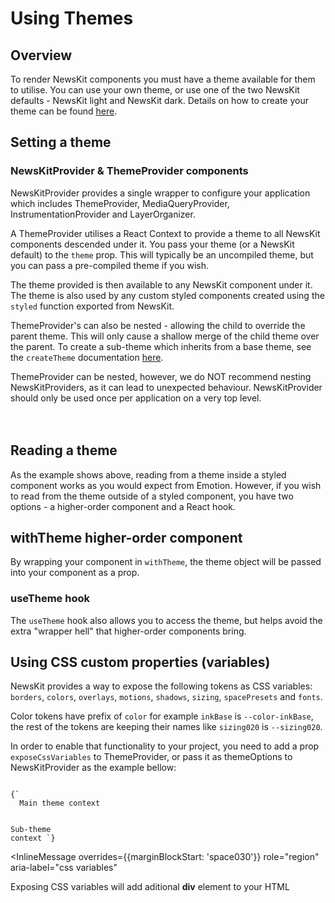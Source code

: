 

# Using Themes

## Overview

To render NewsKit components you must have a theme available for them to utilise. You can use your own theme, or use one of the two NewsKit defaults - NewsKit light and NewsKit dark. Details on how to create your theme can be found [here](/theme/theming/creating-a-theme).

## Setting a theme

### NewsKitProvider & ThemeProvider components

NewsKitProvider provides a single wrapper to configure your application which includes ThemeProvider, <Link href="/components/utils/hooks/#usemediaqueryobject">MediaQueryProvider</Link>, <Link href="/getting-started/code/instrumentation/">InstrumentationProvider</Link> and <Link href="/components/layer/">LayerOrganizer</Link>.

A ThemeProvider utilises a React Context to provide a theme to all NewsKit components descended under it. You pass your theme (or a NewsKit default) to the `theme` prop. This will typically be an uncompiled theme, but you can pass a pre-compiled theme if you wish.

<CodeFromFile path="examples/theming/newskit-provider.tsx" />

The theme provided is then available to any NewsKit component under it. The theme is also used by any custom styled components created using the `styled` function exported from NewsKit.

<CodeFromFile path="examples/theming/styled.tsx" />

ThemeProvider's can also be nested - allowing the child to override the parent theme. This will only cause a shallow merge of the child theme over the parent. To create a sub-theme which inherits from a base theme, see the `createTheme` documentation [here](/theme/theming/creating-a-theme).

<InlineMessage>
  ThemeProvider can be nested, however, we do NOT recommend nesting
  NewsKitProviders, as it can lead to unexpected behaviour. NewsKitProvider
  should only be used once per application on a very top level.
</InlineMessage>

<br />
<br />
<br />

<CodeFromFile path="examples/theming/nested-theme-provider.tsx" />

## Reading a theme

As the example shows above, reading from a theme inside a styled component works as you would expect from Emotion. However, if you wish to read from the theme outside of a styled component, you have two options - a higher-order component and a React hook.

## withTheme higher-order component

By wrapping your component in `withTheme`, the theme object will be passed into your component as a prop.

<CodeFromFile path="examples/theming/with-theme.tsx" />

### useTheme hook

The `useTheme` hook also allows you to access the theme, but helps avoid the extra "wrapper hell" that higher-order components bring.

<CodeFromFile path="examples/theming/use-theme.tsx" />

## Using CSS custom properties (variables)

NewsKit provides a way to expose the following tokens as CSS variables: `borders`, `colors`, `overlays`, `motions`, `shadows`, `sizing`, `spacePresets` and `fonts`.

Color tokens have prefix of `color` for example `inkBase` is `--color-inkBase`, the rest of the tokens are keeping their names like `sizing020` is `--sizing020`.

In order to enable that functionality to your project, you need to add a prop `exposeCssVariables` to ThemeProvider, or pass it as themeOptions to NewsKitProvider as the example bellow:

<Code>
{`<NewsKitProvider theme={yourTheme} themeOptions={{exposeCssVariables: true}}>
  Main theme context

  <ThemeProvider theme={yourSubTheme} exposeCssVariables>Sub-theme context</ThemeProvider>
</NewsKitProvider>`}
</Code>

<InlineMessage
  overrides={{marginBlockStart: 'space030'}}
  role="region"
  aria-label="css variables"
>
  Exposing CSS variables will add aditional <strong>div</strong> element to your
  HTML
</InlineMessage>
